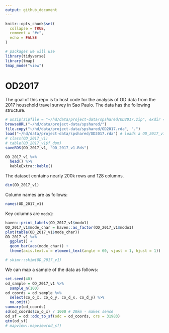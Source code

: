 ```yaml
---
output: github_document
---
```


<!-- README.md is generated from README.Rmd. Please edit that file -->

```r
knitr::opts_chunk$set(
  collapse = TRUE,
  comment = "#>",
  echo = FALSE
)

# packages we will use
library(tidyverse)
library(tmap)
tmap_mode("view")
```

# OD2017

<!-- badges: start -->
<!-- badges: end -->

The goal of this repo is to host code for the analysis of OD data from the 2017 household travel survey in Sao Paulo.
The data has the following structure.

```r
# unzip(zipfile = "~/hd/data/project-data/spshared/OD2017.zip", exdir = "~/hd/data/project-data/spshared/")
browseURL("~/hd/data/project-data/spshared/")
file.copy("~/hd/data/project-data/spshared/OD2017.rda", ".")
load("~/hd/data/project-data/spshared/OD2017.rda") # loads a OD_2017_v1
# class(OD_2017_v1)
# table(OD_2017_v1$f_dom)
saveRDS(OD_2017_v1, "OD_2017_v1.Rds")
```

```r
OD_2017_v1 %>% 
  head() %>% 
  kableExtra::kable()
```

The dataset contains nearly 200k rows and 128 columns.

```r
dim(OD_2017_v1)
```

Column names are as follows:

```r
names(OD_2017_v1)
```


Key columns are `modo1`:

```r
haven::print_labels(OD_2017_v1$modo1)
OD_2017_v1$mode_char = haven::as_factor(OD_2017_v1$modo1)
plot(table(OD_2017_v1$mode_char))
OD_2017_v1 %>% 
  ggplot() +
  geom_bar(aes(mode_char)) +
  theme(axis.text.x = element_text(angle = 60, vjust = 1, hjust = 1))
```


<!-- A quick overview of the data is shown below: -->

```r
# skimr::skim(OD_2017_v1)
```

We can map a sample of the data as follows:

```r
set.seed(40)
od_sample = OD_2017_v1 %>% 
  sample_n(100)
od_coords = od_sample %>% 
  select(co_o_x, co_o_y, co_d_x, co_d_y) %>% 
  na.omit() 
summary(od_coords)
sd(od_coords$co_o_x) / 1000 # 20km - makes sense
od_sf = od::odc_to_sf(odc = od_coords, crs = 31983)
qtm(od_sf)
# mapview::mapview(od_sf)
```

